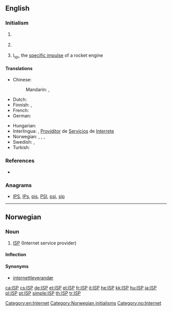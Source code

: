 {{also|Isp|isp}}
==English==

===Initialism===
{{rfc-header|Initialism}}
{{en-initialism}}

# {{label|en|Internet}} {{initialism of|[[Internet]] [[service]] [[provider]]|lang=en}} {{gloss|a company that provides Internet access for a {{l|en| fee}}}}
# {{label|en|programming}} {{initialism of|interface segregation principle|lang=en}} {{gloss|one of the five {{l|en|SOLID}} principles of programming.}}
# {{label|en|rocket engineering}} I<sub>sp</sub>, the [[specific impulse]] of a rocket engine

====Translations====
{{trans-top|Internet service provider}}
* Chinese:
*: Mandarin: {{t|cmn|互聯網服務供應商|sc=Hani}}, {{t|cmn|互联网服务供应商|tr=hùliánwǎng fúwù gōngyìngshāng|sc=Hani}}
* Dutch: {{t+|nl|internetprovider|m}}
* Finnish: {{t|fi|ISP}}, {{t|fi|[[internet]]-[[palveluntarjoaja]]}}
* French: {{t|fr|fournisseur d'accès à internet}}
* German: {{t+|de|ISP|f}}
{{trans-mid}}
* Hungarian: {{t+|hu|internetszolgáltató}}
* Interlingua: {{t|ia|ISP}}, [[Providitor]] de [[Servicios]] de [[Interrete]]
* Norwegian: {{t|no|ISP|m}}, {{t|no|Internettleverandør|m}}, , {{t|no|internettleverandør|m}}
* Swedish: {{t|sv|ISP|c}}, {{t|sv|internetleverantör|c}}
* Turkish: {{t+|tr|ISS}}
{{trans-bottom}}

===References===
* {{pedia|ISP_(disambiguation)|ISP}}

===Anagrams===
* [[IPS#English|IPS]], [[IPs#English|IPs]], [[pis#English|pis]], [[PSI#English|PSI]], [[psi#English|psi]], [[sip#English|sip]]

[[Category:en:Internet]]

----

==Norwegian==

===Noun===
{{head|no|noun|g=m}}

# [[#English|ISP]] (Internet service provider)

====Inflection====
{{no-noun-infl|nb-class=m1|nn-class=m1|stem=ISP-}}

====Synonyms====
* [[internettleverandør]]

[[Category:Norwegian initialisms]]
[[Category:no:Internet]]

[[ca:ISP]]
[[cs:ISP]]
[[de:ISP]]
[[et:ISP]]
[[el:ISP]]
[[fr:ISP]]
[[it:ISP]]
[[he:ISP]]
[[kk:ISP]]
[[hu:ISP]]
[[ja:ISP]]
[[pl:ISP]]
[[pt:ISP]]
[[simple:ISP]]
[[th:ISP]]
[[tr:ISP]]